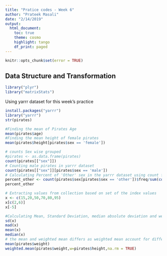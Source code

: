 ```yaml
---
title: "Pratice codes - Week 6"
author: "Prateek Masali"
date: "2/14/2019"
output:
  html_document:
    toc: true
    theme: cosmo
    highlight: tango
    df_print: paged
---
```


```r
knitr::opts_chunk$set(error = TRUE)
```

## Data Structure and Transformation

```r
library("plyr")
library("matrixStats")
```
Using yarrr dataset for this week's practice
```r
install.packages("yarrr")
library("yarrr")
str(pirates)
```

```r
#Finding the mean of Pirates Age
mean(pirates$age)
#Finding the mean height of female pirates
mean(pirates$height[pirates$sex == 'female'])
```

```r
# counts Sex wise grouped
#pirates <- as.data.frame(pirates)
count(pirates[["sex"]])
# Counting male pirates in yarrr dataset
count(pirates[["sex"]][pirates$sex == 'male'])
# Calculating Percent of 'Other' sex in the yarrr dataset using count fuction
percent_other <- count(pirates$sex[pirates$sex == 'other'])$freq/sum(count(pirates$sex)$freq)*100
percent_other
```


```r
# Extracting values from collection based on set of the index values
x <- c(15,20,50,70,80,95)
x[c(2,6)]
x[-5]
```
```r
#Calculating Mean, Standard Deviation, median absolute deviation and weighted mean.
sd(x)
mad(x)
mean(x)
median(x)
# the mean and weighted mean differs as weighted mean account for different populations in the states.
mean(pirates$weight)
weighted.mean(pirates$weight,w=pirates$height,na.rm = TRUE)
```
